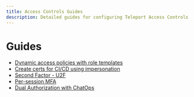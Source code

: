 ```yaml
---
title: Access Controls Guides
description: Detailed guides for configuring Teleport Access Controls
---
```


# Guides

- [Dynamic access policies with role templates](./guides/role-templates.mdx)
- [Create certs for CI/CD using impersonation](./guides/impersonation.mdx)
- [Second Factor - U2F](./guides/u2f.mdx)
- [Per-session MFA](./guides/per-session-mfa.mdx)
- [Dual Authorization with ChatOps](./guides/dual-authz.mdx)
